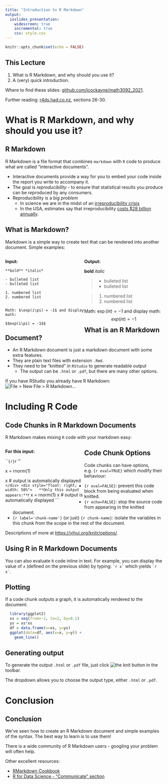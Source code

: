 ```yaml
---
title: "Introduction to R Markdown"
output: 
  ioslides_presentation:
    widescreen: true
    incremental: true
    css: style.css
---
```


```r
knitr::opts_chunk$set(echo = FALSE)
```

## This Lecture {.build}

1. What is R Markdown, and why should you use it?
2. A (very) quick introduction.

Where to find these slides: [github.com/jcockayne/math3092_2021](https://github.com/jcockayne/math3092_2021).

Further reading: [r4ds.had.co.nz](https://r4ds.had.co.nz/communicate-intro.html), 
sections 26-30.

# What is R Markdown, and why should you use it?

## R Markdown

R Markdown is a file format that combines `markdown` with `R` code to produce what
are called "interactive documents".

* Interactive documents provide a way for you to embed your code inside the report
you write to accompany it.
* The goal is *reproducibility* - to ensure that statistical results you produce
can be *re*produced by any consumers.
* Reproducibility is a *big problem* 
  - In science we are in the midst of an [irreproducibility crisis](https://doi.org/10.1038/533452a)
  - In the USA, estimates say that irreproducibility [costs $28 billion annually](https://doi.org/10.1371/journal.pbio.1002626).

## What is Markdown?

Markdown is a simple way to create text that can be rendered into another document.
Simple examples:

<div style="float: left; width: 50%">
**Input:**
```
**bold** *italic*

- bulleted list
- bulleted list

1. numbered list
2. numbered list


Math: $\exp(i\pi) = -1$ and display math:

$$exp(i\pi) = -1$$
```
</div>
<div style="float: right; width: 50%">
**Output:**

**bold** *italic*

> - bulleted list
> - bulleted list

> 1. numbered list
> 2. numbered list

Math: $\exp(i\pi) = -1$ and display math:
$$exp(i\pi) = -1$$
</div>

## What is an R Markdown Document? {.build}

* An R Markdown document is just a markdown document with some extra features.
* They are plain text files with extension `.Rmd`.
* They need to be "knitted" in `RStudio` to generate readable output
  - The output can be `.html` or `.pdf`, but there are many other options.

If you have RStudio you already have R Markdown:
![File > New File > R Markdown...](img/how_to_rmd.png)

# Including R Code


## Code Chunks in R Markdown Documents

R Markdown makes mixing `R` code with your markdown easy:

<div style="float: left; width: 50%">
  **For this input:**
  
  ```{r} `r ''`

  x = rnorm(1)
  
  x # output is automatically displayed
  ```
</div>
<div style="float: right; width: 50%">
  **Only this output appears:**
  ```r

  x = rnorm(1)
  x # output is automatically displayed
  ```
</div>

## Code Chunk Options

Code chunks can have options, e.g. `{r eval=TRUE}` which modify their behaviour:

* `{r eval=FALSE}`: prevent this code block from being evaluated when knitted.
* `{r echo=FALSE}`: stop the source code from appearing in the knitted document.
* `{r label='chunk-name'}` (or just) `{r chunk-name}`: isolate the variables in this
chunk from the scope in the rest of the document.

Descriptions of more at [https://yihui.org/knitr/options/](https://yihui.org/knitr/options/).

## Using R in R Markdown Documents

You can also evaluate `R` code inline in text.
For example, you can display the value of `x` (defined on the previous slide) 
by typing:
`` `r
x` ``
which yields `` `r x` ``.

## Plotting

If a code chunk outputs a graph, it is automatically rendered to the document:

```r
  library(ggplot2)
  xs = seq(from=-2, to=2, by=0.1)
  ys = xs*xs
  df = data.frame(x=xs, y=ys)
  ggplot(data=df, aes(x=x, y=y)) + 
    geom_line()
```

## Generating output

To generate the output `.html` or `.pdf` file, just click 
![the knit button](img/knit.png)
in the toolbar.

The dropdown allows you to choose the output type, either `.html` or `.pdf`.

# Conclusion

## Conclusion {.build}

We've seen how to create an R Markdown document and simple examples of the syntax.
The best way to learn is to use them!

There is a wide community of R Markdown users - googling your problem will
often help.

Other excellent resources:

* [RMarkdown Cookbook](https://bookdown.org/yihui/rmarkdown-cookbook/)
* [R for Data Science - "Communicate" section](https://r4ds.had.co.nz/communicate-intro.html)

